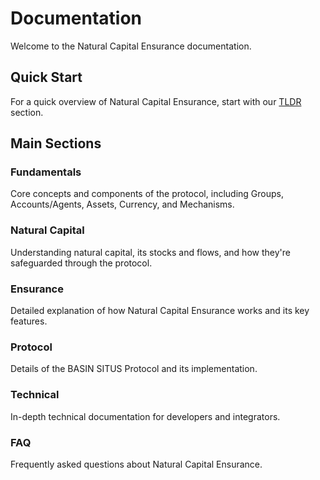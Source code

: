 # Documentation

Welcome to the Natural Capital Ensurance documentation. 

## Quick Start

For a quick overview of Natural Capital Ensurance, start with our [TLDR](/docs/tldr) section.

## Main Sections

<div className="section-grid">
  <div className="section">
    <a href="/docs/fundamentals" className="card-link" aria-label="Read Fundamentals documentation"></a>
    <div className="section-content">
      <h3 className="section-title">Fundamentals</h3>
      <p className="section-description">
        Core concepts and components of the protocol, including Groups, Accounts/Agents, Assets, Currency, and Mechanisms.
      </p>
    </div>
  </div>

  <div className="section">
    <a href="/docs/natural-capital" className="card-link" aria-label="Read Natural Capital documentation"></a>
    <div className="section-content">
      <h3 className="section-title">Natural Capital</h3>
      <p className="section-description">
        Understanding natural capital, its stocks and flows, and how they're safeguarded through the protocol.
      </p>
    </div>
  </div>

  <div className="section">
    <a href="/docs/ensurance" className="card-link" aria-label="Read Ensurance documentation"></a>
    <div className="section-content">
      <h3 className="section-title">Ensurance</h3>
      <p className="section-description">
        Detailed explanation of how Natural Capital Ensurance works and its key features.
      </p>
    </div>
  </div>

  <div className="section">
    <a href="/docs/protocol" className="card-link" aria-label="Read Protocol documentation"></a>
    <div className="section-content">
      <h3 className="section-title">Protocol</h3>
      <p className="section-description">
        Details of the BASIN SITUS Protocol and its implementation.
      </p>
    </div>
  </div>

  <div className="section">
    <a href="/docs/technical" className="card-link" aria-label="Read Technical documentation"></a>
    <div className="section-content">
      <h3 className="section-title">Technical</h3>
      <p className="section-description">
        In-depth technical documentation for developers and integrators.
      </p>
    </div>
  </div>

  <div className="section">
    <a href="/docs/faq" className="card-link" aria-label="Read FAQ"></a>
    <div className="section-content">
      <h3 className="section-title">FAQ</h3>
      <p className="section-description">
        Frequently asked questions about Natural Capital Ensurance.
      </p>
    </div>
  </div>
</div>
